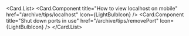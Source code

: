 
<Card.List>
  <Card.Component
    title="How to view localhost on mobile"
    href="/archive/tips/localhost"
    Icon={LightBulbIcon}
  />
  <Card.Component
    title="Shut down ports in use"
    href="/archive/tips/removePort"
    Icon={LightBulbIcon}
  />
</Card.List>
